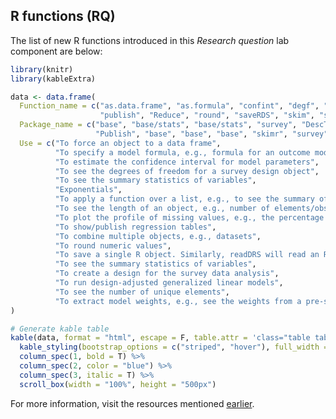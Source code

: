 ## R functions (RQ)  {.unnumbered}

The list of new R functions introduced in this *Research question* lab component are below:

```r
library(knitr)
library(kableExtra)

data <- data.frame(
  Function_name = c("as.data.frame", "as.formula", "confint", "degf", "describe", "exp", "lapply", "length", "plot_missing", 
                    "publish", "Reduce", "round", "saveRDS", "skim", "svydesign", "svyglm", "unique", "weights"),
  Package_name = c("base", "base/stats", "base/stats", "survey", "DescTools", "base", "base", "base", "DataExplorer",
                   "Publish", "base", "base", "base", "skimr", "survey", "survey", "base", "base/stats"),
  Use = c("To force an object to a data frame", 
          "To specify a model formula, e.g., formula for an outcome model",
          "To estimate the confidence interval for model parameters",
          "To see the degrees of freedom for a survey design object",
          "To see the summary statistics of variables",
          "Exponentials",
          "To apply a function over a list, e.g., to see the summary of a list of variables or to convert a list of categorical variables to factor variables. A similar function is `sapply`. lapply and sapply have the same functionality. The main difference is that sapply attempts to convert the result into a vector or matrix, while lapply returns a list.",
          "To see the length of an object, e.g., number of elements/observations of a variable",
          "To plot the profile of missing values, e.g., the percentage of missing per variable",
          "To show/publish regression tables",
          "To combine multiple objects, e.g., datasets",
          "To round numeric values",
          "To save a single R object. Similarly, readDRS will read an R object",
          "To see the summary statistics of variables",
          "To create a design for the survey data analysis",
          "To run design-adjusted generalized linear models",
          "To see the number of unique elements",
          "To extract model weights, e.g., see the weights from a pre-specified survey design")
)

# Generate kable table
kable(data, format = "html", escape = F, table.attr = 'class="table table-hover"') %>%
  kable_styling(bootstrap_options = c("striped", "hover"), full_width = F) %>%
  column_spec(1, bold = T) %>%
  column_spec(2, color = "blue") %>%
  column_spec(3, italic = T) %>%
  scroll_box(width = "100%", height = "500px")

```

For more information, visit the resources mentioned [earlier](wranglingF.html).
